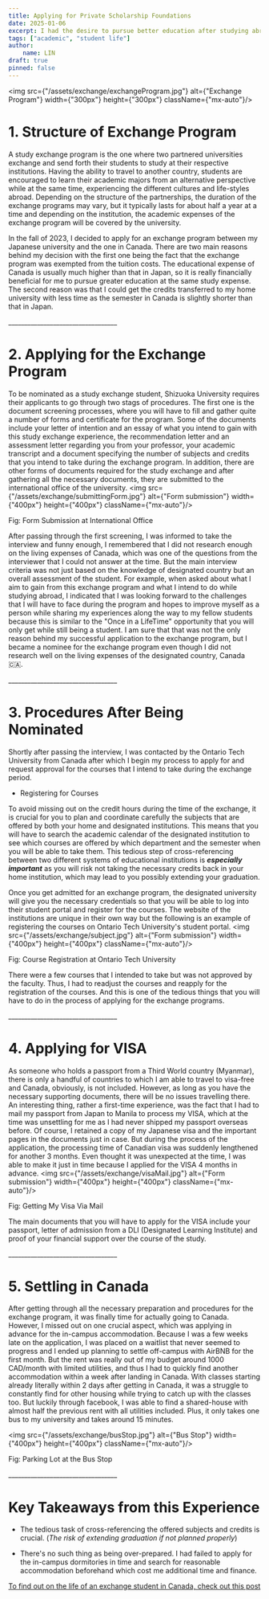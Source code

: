 ```yaml
---
title: Applying for Private Scholarship Foundations
date: 2025-01-06
excerpt: I had the desire to pursue better education after studying abroad in Japan for a year. And that is when I found out about the tuition-exempted study exchange between Canada and Japan. Even though I faced quite a few challenges in the initial stages of the exchange program, it was also an opportunity for me to improve myself as a scholar.
tags: ["academic", "student life"]
author:
    name: LIN
draft: true
pinned: false
---
```


<img src={"/assets/exchange/exchangeProgram.jpg"} alt={"Exchange Program"} width={"300px"} height={"300px"} className={"mx-auto"}/>

# 1. Structure of Exchange Program

A study exchange program is the one where two partnered universities exchange and send forth their students to study at their respective institutions.
Having the ability to travel to another country, students are encouraged to learn their academic majors from an alternative perspective while at the same time, experiencing the different cultures and life-styles abroad.
Depending on the structure of the partnerships, the duration of the exchange programs may vary, but it typically lasts for about half a year at a time and depending on the institution, the academic expenses of the exchange program will be covered by the university.

In the fall of 2023, I decided to apply for an exchange program between my Japanese university and the one in Canada.
There are two main reasons behind my decision with the first one being the fact that the exchange program was exempted from the tuition costs.
The educational expense of Canada is usually much higher than that in Japan, so it is really financially beneficial for me to pursue greater education at the same study expense.
The second reason was that I could get the credits transferred to my home university with less time as the semester in Canada is slightly shorter than that in Japan.

<p className={"text-center"}>__________________________________</p>

# 2. Applying for the Exchange Program
To be nominated as a study exchange student, Shizuoka University requires their applicants to go through two stags of procedures.
The first one is the document screening processes, where you will have to fill and gather quite a number of forms and certificate for the program.
Some of the documents include your letter of intention and an essay of what you intend to gain with this study exchange experience, the recommendation letter and an assessment letter regarding you from your professor, your academic transcript and a document specifying the number of subjects and credits that you intend to take during the exchange program.
In addition, there are other forms of documents required for the study exchange and after gathering all the necessary documents, they are submitted to the international office of the university.
<img src={"/assets/exchange/submittingForm.jpg"} alt={"Form submission"} width={"400px"} height={"400px"} className={"mx-auto"}/>
<p className={"text-center"}>Fig: Form Submission at International Office</p>

After passing through the first screening, I was informed to take the interview and funny enough, I remembered that I did not research enough on the living expenses of Canada, which was one of the questions from the interviewer that I could not answer at the time. But the main interview criteria was not just based on the knowledge of designated country but an overall assessment of the student. For example, when asked about what I aim to gain from this exchange program and what I intend to do while studying abroad, I indicated that I was looking forward to the challenges that I will have to face during the program and hopes to improve myself as a person while sharing my experiences along the way to my fellow students because this is similar to the "Once in a LifeTime" opportunity that you will only get while still being a student.
I am sure that that was not the only reason behind my successful application to the exchange program, but I became a nominee for the exchange program even though I did not research well on the living expenses of the designated country, Canada 🇨🇦.

<p className={"text-center"}>__________________________________</p>

# 3. Procedures After Being Nominated

Shortly after passing the interview, I was contacted by the Ontario Tech University from Canada after which I begin my process to apply for and request approval for the courses that I intend to take during the exchange period.

- Registering for Courses

To avoid missing out on the credit hours during the time of the exchange, it is crucial for you to plan and coordinate carefully the subjects that are offered by both your home and designated institutions.
This means that you will have to search the academic calendar of the designated institution to see which courses are offered by which department and the semester when you will be able to take them.
This tedious step of cross-referencing between two different systems of educational institutions is ***especially important*** as you will risk not taking the necessary credits back in your home institution, which may lead to you possibly extending your graduation.

Once you get admitted for an exchange program, the designated university will give you the necessary credentials so that you will be able to log into their student portal and register for the courses.
The website of the institutions are unique in their own way but the following is an example of registering the courses on Ontario Tech University's student portal.
<img src={"/assets/exchange/subject.jpg"} alt={"Form submission"} width={"400px"} height={"400px"} className={"mx-auto"}/>
<p className={"text-center"}>Fig: Course Registration at Ontario Tech University</p>

There were a few courses that I intended to take but was not approved by the faculty. Thus, I had to readjust the courses and reapply for the registration of the courses.
And this is one of the tedious things that you will have to do in the process of applying for the exchange programs.

<p className={"text-center"}>__________________________________</p>

# 4. Applying for VISA

As someone who holds a passport from a Third World country (Myanmar), there is only a handful of countries to which I am able to travel to visa-free and Canada, obviously, is not included.
However, as long as you have the necessary supporting documents, there will be no issues travelling there.
An interesting thing, rather a first-time experience, was the fact that I had to mail my passport from Japan to Manila to process my VISA, which at the time was unsettling for me as I had never shipped my passport overseas before.
Of course, I retained a copy of my Japanese visa and the important pages in the documents just in case.
But during the process of the application, the processing time of Canadian visa was suddenly lengthened for another 3 months.
Even thought it was unexpected at the time, I was able to make it just in time because I applied for the VISA 4 months in advance.
<img src={"/assets/exchange/visaMail.jpg"} alt={"Form submission"} width={"400px"} height={"400px"} className={"mx-auto"}/>
<p className={"text-center"}>Fig: Getting My Visa Via Mail</p>

The main documents that you will have to apply for the VISA include your passport, letter of admission from a DLI (Designated Learning Institute) and proof of your financial support over the course of the study.

<p className={"text-center"}>__________________________________</p>

# 5. Settling in Canada

After getting through all the necessary preparation and procedures for the exchange program, it was finally time for actually going to Canada.
However, I missed out on one crucial aspect, which was applying in advance for the in-campus accommodation.
Because I was a few weeks late on the application, I was placed on a waitlist that never seemed to progress and I ended up planning to settle off-campus with AirBNB for the first month.
But the rent was really out of my budget around 1000 CAD/month with limited utilities, and thus I had to quickly find another accommodation within a week after landing in Canada.
With classes starting already literally within 2 days after getting in Canada, it was a struggle to constantly find for other housing while trying to catch up with the classes too.
But luckily through facebook, I was able to find a shared-house with almost half the previous rent with all utilities included.
Plus, it only takes one bus to my university and takes around 15 minutes.

<img src={"/assets/exchange/busStop.jpg"} alt={"Bus Stop"} width={"400px"} height={"400px"} className={"mx-auto"}/>
<p className={"text-center"}>Fig: Parking Lot at the Bus Stop</p>

<p className={"text-center"}>__________________________________</p>

# Key Takeaways from this Experience

- The tedious task of cross-referencing the offered subjects and credits is crucial. (*The risk of extending graduation if not planned properly*)

- There's no such thing as being over-prepared. I had failed to apply for the in-campus dormitories in time and search for reasonable accommodation beforehand which cost me additional time and finance.

[To find out on the life of an exchange student in Canada, check out this post](pros-of-canada-study-exchange)
